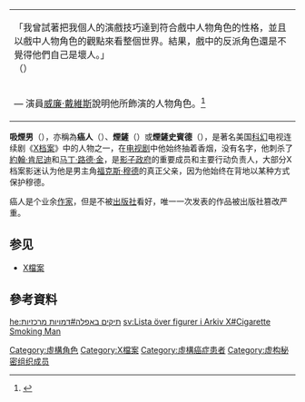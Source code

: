 {{Expand |time=2010-09-20T15:44:41+00:00 }}

{{noteTA
|1=zh-hk:莫霍斯;zh-tw:福克斯·穆德;
|2=zh-hans:丹娜-斯嘉麗;zh-hk:郭丹娜;zh-tw:黛娜·史卡利;
|3=zh-hk:冼禾達;zh-tw:沃特·斯金納;
|4=zh-hk:桂艾力;zh-tw:亞列克斯·克萊區克;
|5=zh-hk:煙鏟;zh-tw:老煙槍;
|6=zh-hk:約翰·拜爾;zh-tw:約翰·拜爾斯;
|7=zh-hk:蘭尼;zh-tw:理查·“玲果”·朗格利;
|8=zh-hk:霍夏基;zh-tw:馬文·佛洛希基;
|9=zh-hk:霍斯;zh-tw:穆德;
|10=zh-hk:丹娜;zh-tw:史卡利;
}}
{{Infobox character
|color = #b1b9c2
|image=<!-- 檔案不存在 [[File:The_Smoking_Man_(X-Files).jpg|250px]] ，可從英文維基百科取得 -->
|caption=William B. Davis as the Smoking Man
|name=The Smoking Man
|first="[[Pilot_(The_X-Files)|Pilot]]"
|last="[[The_Truth_(The_X-Files)|The Truth]]"
|lbl21 = Birth name
|data21=C.G.B. Spender
|occupation=[[United_States_Department_of_Defense|Department of Defense]]<br>[[Syndicate_(The_X-Files)|Syndicate member]]<br>[[Men_in_Black_(The_X-Files)|Men in Black Case Officer]]<br>[[Assassin|Assassin]]
|family=[[Cassandra_Spender|Cassandra]]（前妻）<br>[[Jeffrey_Spender|Jeffrey Frank Spender]]（子）<br>[[Fox_Mulder|Fox Mulder]]（子）{{fact|date=April 2013}}
|portrayer=[[William_B._Davis|William B. Davis]] (32)<br/>[[Chris_Owens_(actor)|克里斯·欧文斯]]（年轻时期）(2)<br/>Craig Warkentin（年轻时期）
|lbl22 = Affiliated with
|data22=[[Colonist_(The_X-Files)|Colonist]]<br>[[Central_Intelligence_Agency|Central Intelligence Agency]]<br>[[National_Security_Agency|National Security Agency]]<br>[[Federal_Bureau_of_Investigation|Federal Bureau of Investigation]], [[X-File|The X-Files]]
|religion=[[Atheist|Atheist]]<ref>{{cite news |url=http://www.space.com/sciencefiction/tv/xfiles_722_000522.html |title='Requiem' Resurrects X-Files Mythology |first=Kenneth |last=Silber |date=October 27, 2000 |accessdate=July 11, 2009 |publisher=Space |archiveurl=https://web.archive.org/web/20090508043154/http://www.space.com/sciencefiction/tv/xfiles_722_000522.html |archivedate=2009年5月8日 |deadurl=yes }}</ref>
}}
{|class="toccolours" style="float: right; margin-left: 1em; margin-right: 2em; font-size: 90%; background:#c6dbf7; color:black; width:30em; max-width: 40%;" cellspacing="5"
|style="text-align: left;"|「我曾試著把我個人的演戲技巧達到符合戲中人物角色的性格，並且以戲中人物角色的觀點來看整個世界。結果，戲中的反派角色還是不覺得他們自己是壞人。」<br />（{{Lang-en|"I tried to put myself in the character’s shoes and see the world from his point of view. After all, villains don’t think they are villains."}}）
|-
|style="text-align: left;"| — 演員[[William_B._Davis|威廉·戴維斯]]說明他所飾演的人物角色。<ref name="Spain">{{cite news |url=http://www.expedientesx.es/2009/03/exclusive-interview-william-b-davis/ |title=Exclusive interview – William B. Davis |first= |last= |date= |accessdate=July 11, 2009 |publisher=Expedientes X |archive-url=https://web.archive.org/web/20100406200544/http://www.expedientesx.es/2009/03/exclusive-interview-william-b-davis/ |archive-date=2010-04-06 |dead-url=yes }}</ref>
|}

'''吸煙男'''（{{Lang-en|'''Smoking Man'''}}），亦稱為'''癌人'''（{{Lang-en|'''Cancer Man'''}}）、'''煙鏟'''（{{Lang-en|'''Cigarette-Smoking Man'''，'''CSM'''}}）或'''煙鏟史賓德'''（{{Lang-en|'''C.G.B. Spender'''}}），是著名美国[[科幻|科幻]]电视连续剧《[[X档案|X档案]]》中的人物之一，在[[电视剧|电视剧]]中他始终抽着香烟，没有名字，他刺杀了[[約翰·肯尼迪|約翰·肯尼迪]]和[[马丁·路德·金|马丁·路德·金]]，是[[影子政府|影子政府]]的重要成员和主要行动负责人，大部分X档案影迷认为他是男主角[[福克斯·穆德|福克斯·穆德]]的真正父亲，因为他始终在背地以某种方式保护穆德。

癌人是个业余[[作家|作家]]，但是不被[[出版社|出版社]]看好，唯一一次发表的作品被出版社篡改严重。

== 参见 ==
* [[X檔案|X檔案]]

== 參考資料 ==
<div class="references-small">
<references/>
</div>

{{DEFAULTSORT:C}}
[[Category:虛構角色|Category:虛構角色]]
[[Category:X檔案|Category:X檔案]]
[[Category:虛構癌症患者|Category:虛構癌症患者]]
[[Category:虚构秘密组织成员|Category:虚构秘密组织成员]]

[[he:תיקים_באפלה#דמויות_מרכזיות|he:תיקים באפלה#דמויות מרכזיות]]
[[sv:Lista_över_figurer_i_Arkiv_X#Cigarette_Smoking_Man|sv:Lista över figurer i Arkiv X#Cigarette Smoking Man]]